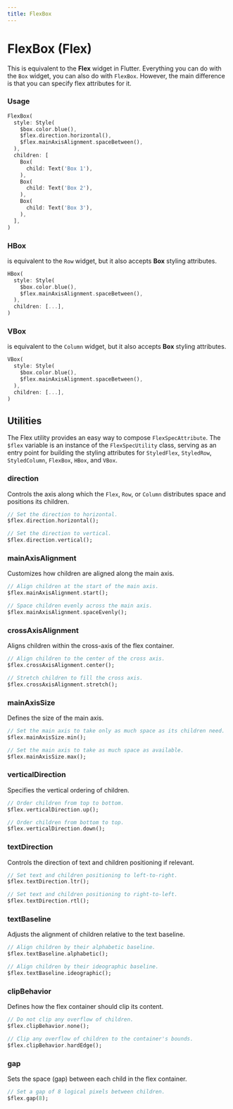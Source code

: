 ```yaml
---
title: FlexBox
---
```


# FlexBox (Flex)

This is equivalent to the **Flex** widget in Flutter. Everything you can do with the `Box` widget, you can also do with `FlexBox`. However, the main difference is that you can specify flex attributes for it.

### Usage

```dart
FlexBox(
  style: Style(
    $box.color.blue(),
    $flex.direction.horizontal(),
    $flex.mainAxisAlignment.spaceBetween(),
  ),
  children: [
    Box(
      child: Text('Box 1'),
    ),
    Box(
      child: Text('Box 2'),
    ),
    Box(
      child: Text('Box 3'),
    ),
  ],
)
```

### HBox

is equivalent to the `Row` widget, but it also accepts **Box** styling attributes.

```dart
HBox(
  style: Style(
    $box.color.blue(),
    $flex.mainAxisAlignment.spaceBetween(),
  ),
  children: [...],
)
```

### VBox

is equivalent to the `Column` widget, but it also accepts **Box** styling attributes.

```dart
VBox(
  style: Style(
    $box.color.blue(),
    $flex.mainAxisAlignment.spaceBetween(),
  ),
  children: [...],
)
```

## Utilities

The Flex utility provides an easy way to compose `FlexSpecAttribute`. The `$flex` variable is an instance of the `FlexSpecUtility` class, serving as an entry point for building the styling attributes for  `StyledFlex`, `StyledRow`, `StyledColumn`, `FlexBox`, `HBox`, and `VBox`.

### **direction**

Controls the axis along which the `Flex`, `Row`, or `Column` distributes space and positions its children.

```dart
// Set the direction to horizontal.
$flex.direction.horizontal();

// Set the direction to vertical.
$flex.direction.vertical();
```

### **mainAxisAlignment**

Customizes how children are aligned along the main axis.

```dart
// Align children at the start of the main axis.
$flex.mainAxisAlignment.start();

// Space children evenly across the main axis.
$flex.mainAxisAlignment.spaceEvenly();
```

### **crossAxisAlignment**

Aligns children within the cross-axis of the flex container.

```dart
// Align children to the center of the cross axis.
$flex.crossAxisAlignment.center();

// Stretch children to fill the cross axis.
$flex.crossAxisAlignment.stretch();
```

### **mainAxisSize**

Defines the size of the main axis.

```dart
// Set the main axis to take only as much space as its children need.
$flex.mainAxisSize.min();

// Set the main axis to take as much space as available.
$flex.mainAxisSize.max();
```

### **verticalDirection**

Specifies the vertical ordering of children.

```dart
// Order children from top to bottom.
$flex.verticalDirection.up();

// Order children from bottom to top.
$flex.verticalDirection.down();
```

### **textDirection**

Controls the direction of text and children positioning if relevant.

```dart
// Set text and children positioning to left-to-right.
$flex.textDirection.ltr();

// Set text and children positioning to right-to-left.
$flex.textDirection.rtl();
```

### **textBaseline**

Adjusts the alignment of children relative to the text baseline.

```dart
// Align children by their alphabetic baseline.
$flex.textBaseline.alphabetic();

// Align children by their ideographic baseline.
$flex.textBaseline.ideographic();
```

### **clipBehavior**

Defines how the flex container should clip its content.

```dart
// Do not clip any overflow of children.
$flex.clipBehavior.none();

// Clip any overflow of children to the container's bounds.
$flex.clipBehavior.hardEdge();
```

### **gap**

Sets the space (gap) between each child in the flex container.

```dart
// Set a gap of 8 logical pixels between children.
$flex.gap(8);
```
